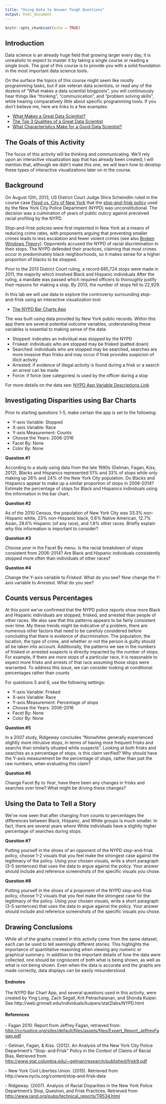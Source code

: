 ```yaml
---
title: "Using Data to Answer Tough Questions"
output: html_document
---
```


```r
knitr::opts_chunk$set(echo = TRUE)
```

## Introduction

Data science is an already huge field that growing larger every day, it is unrealistic to expect to master it by taking a single course or reading a single book.  The goal of this course is to provide you with a solid foundation in the most important data science tools.  

On the surface the topics of this course might seem like mostly programming tasks, but if ask veteran data scientists, or read any of the dozens of "What makes a data scientist blogposts", you will continuously hear things like "thinking", "communication", and "problem solving skills", while hearing comparatively little about specific programming tools.  If you don't believe me, here are links to a few examples:

- [What Makes a Great Data Scientist?](https://www.kdnuggets.com/2017/03/what-makes-great-data-scientist.html)
- [The Top 3 Qualities of a Great Data Scientist](https://venturebeat.com/2015/04/20/the-top-3-qualities-of-a-great-data-scientist/)
- [What Characteristics Make for a Good Data Scientist?](https://www.quora.com/What-characteristics-make-for-a-good-data-scientist)

## The Goals of this Activity

The focus of this activity will be thinking and communicating. We'll rely upon an interactive visualization app that has already been created; I will mention that, although we didn't make this one, we will learn how to develop these types of interactive visualizations later on in the course.

## Background

On August 12th, 2013, US District Court Judge Shira Scheindlin ruled in the course case [Floyd vs. City of New York](https://en.wikipedia.org/wiki/Floyd_v._City_of_New_York) that the [stop-and-frisk policy](https://www.law.cornell.edu/wex/stop_and_frisk) used by the New York City Police Department (NYPD) was unconstitutional.  The decision was a culmination of years of public outcry against preceived racial profiling by the NYPD. 

Stop-and-frisk policies were first implented in New York as a means of reducing crime rates, with proponents arguing that preventing smaller crimes leads to less escalation and fewer violent crimes (see also [Broken Windows Theory](https://en.wikipedia.org/wiki/Broken_windows_theory)).  Opponents accused the NYPD of racial discrimination in their stops.  The NYPD defended their practices, claiming that most crimes occur in predominately black neighborhoods, so it makes sense for a higher proportion of blacks to be stopped.

Prior to the 2013 District Court ruling, a record 685,724 stops were made in 2011, the majority which involved Black and Hispanic individuals  After the ruling, a mandate was passed which required officers to thoroughly justify their reasons for making a stop.  By 2013, the number of stops fell to 22,929.

In this lab we will use data to explore the controversy surrounding stop-and-frisk using an interactive visualization tool:

- [The NYPD Bar Charts App](http://shiny.grinnell.edu/NYPD_Bar_Charts/)

The was built using data provided by New York public records. Within this app there are several potential outcome variables, understanding these variables is essential to making sense of the data:

- Stopped: indicates an individual was stopped by the NYPD
- Frisked: individuals who are stopped may be frisked (patted down)
- Searched: individuals who are stopped may be searched, searches are more invasive than frisks and may occur if frisk provides suspicion of illicit activity
- Arrested: if evidence of illegal activity is found during a frisk or a search an arrest can be made
- Force: if force (see categories) is used by the officer during a stop

For more details on the data see: [NYPD App Variable Descriptions Link](http://web.grinnell.edu/individuals/kuipers/stat2labs/Handouts/NYPD/NYPDVariableDescriptions.pdf)

## Investigating Disparities using Bar Charts

Prior to starting questions 1-5, make certain the app is set to the following:

- Y-axis Variable:	Stopped
- X-axis Variable:	Race
- Y-axis Measurement:	Counts
- Choose the Years:	2006-2016	
- Facet By:	None
- Color By:	None

**Question #1**

According to a study using data from the late 1990s (Gelman, Fagan, Kiss, 2012), Blacks and Hispanics represented 51\% and 33\% of stops while only making up 26\% and 24\% of the New York City population.  Do Blacks and Hispanics appear to make up a similar proportion of stops in 2006-2014? Estimate the percentage of stops for Black and Hispanics individuals using the information in the bar chart.

**Question #2**

As of the 2010 Census, the population of New York City was 33.3% non-Hispanic white, 23% non-Hispanic black, 0.6% Native American, 12.7% Asian, 28.6% Hispanic (of any race), and 1.8% other races.  Briefly explain why this information is important to consider?

**Question #3**

Choose *year* in the Facet By menu. Is the racial breakdown of stops consistent from 2006-2014? Are Black and Hispanic individuals consistently stopped more often than individuals of other races?

**Question #4**

Change the Y-axis variable to *Frisked*. What do you see?  Now change the Y-axis variable to *Arrested*. What do you see?

## Counts versus Percentages

At this point we've confirmed that the NYPD police reports show more Black and Hispanic individuals are stopped, frisked, and arrested than people of other races.  We also saw that this patterns appears to be fairly consistent over time.  My these trends might be indicative of a problem, there are numerous other factors that need to be carefuly considered before concluding that there is evidence of discrimination.  The population, the location, the type of crime, and whether or not the person is guilty should all be taken into account.  Additionally, the patterns we see in the numbers of frisked or arrested suspects is directly impacted by the number of stops.  For example, if there are more stops of a particular race, it is reasonable to expect more frisks and arrests of that race assuming those stops were warranted.  To address this issue, we can consider looking at conditional percentages rather than counts

For questions 5 and 6, use the following settings:

- Y-axis Variable:	Frisked
- X-axis Variable:	Race
- Y-axis Measurement:	Percentage of stops
- Choose the Years:	2006-2016
- Facet By:	None
- Color By:	None

**Question #5**

In a 2007 study, Ridgeway concludes "Nonwhites generally experienced slightly more intrusive stops, in terms of having more frequent frisks and searchs than similarly situated white suspects".  Looking at both frisks and searches as a percentage of stops, is this claim verified? Why should have the Y-axis measurement be the percentage of stops, rather than just the raw numbers, when evaluating this claim?  

**Question #6**

Change Facet By to *Year*, have there been any changes in frisks and searches over time? What might be driving these changes?

## Using the Data to Tell a Story

We've now seen that after changing from counts to percentages the differences between Black, Hispanic, and White groups is much smaller.  In fact, there are several years where White individuals have a slightly higher percentage of searches during stops. 

**Question #7**

Putting yourself in the shoes of an opponent of the NYPD stop-and-frisk policy, choose 1-2 visuals that you feel make the strongest case against the legitimacy of the policy. Using your chosen visuals, write a short paragraph (3-5 sentences) that uses the data to argue against the policy. Your answer should include and reference screenshots of the specific visuals you chose.

**Question #8**

Putting yourself in the shoes of a proponent of the NYPD stop-and-frisk policy, choose 1-2 visuals that you feel make the strongest case for the legitimacy of the policy. Using your chosen visuals, write a short paragraph (3-5 sentences) that uses the data to argue against the policy. Your answer should include and reference screenshots of the specific visuals you chose.

## Drawing Conclusions 

While all of the graphs created in this activity come from the same dataset, each can be used to tell seemingly different stories. This highlights the importance of quantitative reasoning when viewing any numeric or graphical summary. In addition to the important details of how the data were collected, one should be cogniscent of both what is being shown, as well as what is not being shown.  Even when the data is accurate and the graphs are made correctly, data displays can be easily misunderstood. 


#### Endnotes

\small The NYPD Bar Chart App, and several questions used in this activity, were created by Ying Long, Zach Segall, Krit Petrachaianan, and Shonda Kuiper. See http://web.grinnell.edu/individuals/kuipers/stat2labs/NYPD.html 

#### References

\small - Fagan 2010. Report from Jeffrey Fagan, retrieved from:
[http://ccrjustice.org/sites/default/files/assets/files/Expert_Report_JeffreyFagan.pdf](http://ccrjustice.org/sites/default/files/assets/files/Expert_Report_JeffreyFagan.pdf)

\small - Gelman,	Fagan,	&	Kiss.	(2012).	An Analysis of the New York City Police Department's “Stop‐
and‐Frisk” Policy in the Context of Claims of Racial Bias,	Retrieved	from [http://www.stat.columbia.edu/~gelman/research/published/frisk9.pdf](http://www.stat.columbia.edu/~gelman/research/published/frisk9.pdf)

\small - New	York	Civil	Liberties	Union.	(2015).	Retrieved	from http://www.nyclu.org/content/stop‐and‐frisk‐data

\small - Ridgeway.	(2007).	Analysis of Racial Disparities in the New York Police Department's Stop,
Question, and Frisk Practices.	Retrieved	from
[http://www.rand.org/pubs/technical_reports/TR534.html](http://www.rand.org/pubs/technical_reports/TR534.html)

